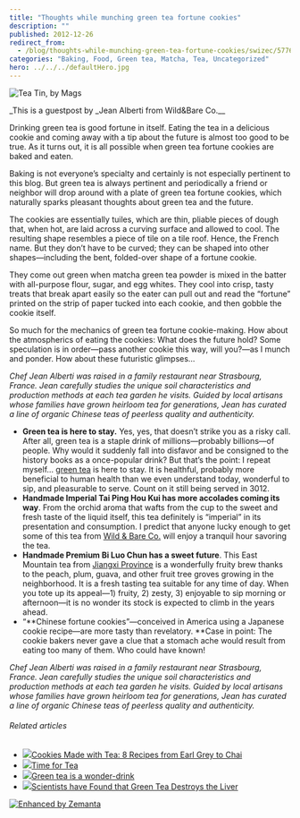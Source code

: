 ```yaml
---
title: "Thoughts while munching green tea fortune cookies"
description: ""
published: 2012-12-26
redirect_from:
  - /blog/thoughts-while-munching-green-tea-fortune-cookies/swizec/5776
categories: "Baking, Food, Green tea, Matcha, Tea, Uncategorized"
hero: ../../../defaultHero.jpg
---
```


![Tea Tin, by Mags](http://farm1.staticflickr.com/3/6930236_ac843de4e1.jpg "Tea Tin, by Mags")

\_This is a guestpost by \_Jean Alberti from Wild&Bare Co.\_\_

Drinking green tea is good fortune in itself. Eating the tea in a delicious cookie and coming away with a tip about the future is almost too good to be true. As it turns out, it is all possible when green tea fortune cookies are baked and eaten.

Baking is not everyone’s specialty and certainly is not especially pertinent to this blog. But green tea is always pertinent and periodically a friend or neighbor will drop around with a plate of green tea fortune cookies, which naturally sparks pleasant thoughts about green tea and the future.

The cookies are essentially tuiles, which are thin, pliable pieces of dough that, when hot, are laid across a curving surface and allowed to cool. The resulting shape resembles a piece of tile on a tile roof. Hence, the French name. But they don’t have to be curved; they can be shaped into other shapes—including the bent, folded-over shape of a fortune cookie.

They come out green when matcha green tea powder is mixed in the batter with all-purpose flour, sugar, and egg whites. They cool into crisp, tasty treats that break apart easily so the eater can pull out and read the “fortune” printed on the strip of paper tucked into each cookie, and then gobble the cookie itself.

So much for the mechanics of green tea fortune cookie-making. How about the atmospherics of eating the cookies: What does the future hold? Some speculation is in order—pass another cookie this way, will you?—as I munch and ponder. How about these futuristic glimpses…

_Chef Jean Alberti was raised in a family restaurant near Strasbourg, France. Jean carefully studies the unique soil characteristics and production methods at each tea garden he visits. Guided by local artisans whose families have grown heirloom tea for generations, Jean has curated a line of organic Chinese teas of peerless quality and authenticity._

- **Green tea is here to stay.** Yes, yes, that doesn’t strike you as a risky call. After all, green tea is a staple drink of millions—probably billions—of people. Why would it suddenly fall into disfavor and be consigned to the history books as a once-popular drink? But that’s the point: I repeat myself… [green tea](http://wildandbare.com/our-teas/green-tea/) is here to stay. It is healthful, probably more beneficial to human health than we even understand today, wonderful to sip, and pleasurable to serve. Count on it still being served in 3012.
- **Handmade Imperial Tai Ping Hou Kui has more accolades coming its way**. From the orchid aroma that wafts from the cup to the sweet and fresh taste of the liquid itself, this tea definitely is “imperial” in its presentation and consumption. I predict that anyone lucky enough to get some of this tea from [Wild & Bare Co.](http://en.wikipedia.org/wiki/Wild_%26_Bare_Co. "Wild & Bare Co.") will enjoy a tranquil hour savoring the tea.
- **Handmade Premium Bi Luo Chun has a sweet future**. This East Mountain tea from [Jiangxi Province](<http://maps.google.com/maps?ll=27.6333333333,115.766666667&spn=1.0,1.0&q=27.6333333333,115.766666667 (Jiangxi)&t=h> "Jiangxi") is a wonderfully fruity brew thanks to the peach, plum, guava, and other fruit tree groves growing in the neighborhood. It is a fresh tasting tea suitable for any time of day. When you tote up its appeal—1) fruity, 2) zesty, 3) enjoyable to sip morning or afternoon—it is no wonder its stock is expected to climb in the years ahead.
- “**Chinese fortune cookies”—conceived in America using a Japanese cookie recipe—are more tasty than revelatory. **Case in point: The cookie bakers never gave a clue that a stomach ache would result from eating too many of them. Who could have known!

_Chef Jean Alberti was raised in a family restaurant near Strasbourg, France. Jean carefully studies the unique soil characteristics and production methods at each tea garden he visits. Guided by local artisans whose families have grown heirloom tea for generations, Jean has curated a line of organic Chinese teas of peerless quality and authenticity._

###### Related articles

- [![](http://i.zemanta.com/131877606_80_80.jpg)](http://www.thekitchn.com/cookies-made-with-tea-181525)[Cookies Made with Tea: 8 Recipes from Earl Grey to Chai](http://www.thekitchn.com/cookies-made-with-tea-181525)
- [![](http://i.zemanta.com/116482679_80_80.jpg)](http://www.massageenvy.com/blog/time-for-tea)[Time for Tea](http://www.massageenvy.com/blog/time-for-tea)
- [![](http://i.zemanta.com/128375612_80_80.jpg)](http://tracysmith.co.uk/green-tea-wonder-drink/)[Green tea is a wonder-drink](http://tracysmith.co.uk/green-tea-wonder-drink/)
- [![](http://i.zemanta.com/128659189_80_80.jpg)](http://revoseek.com/life-style/scientists-green-tea-destroys-liver/)[Scientists have Found that Green Tea Destroys the Liver](http://revoseek.com/life-style/scientists-green-tea-destroys-liver/)

[![Enhanced by Zemanta](http://img.zemanta.com/zemified_e.png?x-id=c1a6db08-29d3-4295-b8b6-a8490609cc91)](http://www.zemanta.com/?px "Enhanced by Zemanta")
